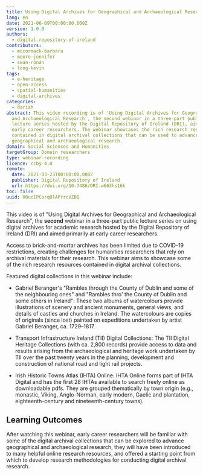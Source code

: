 ```yaml
---
title: Using Digital Archives for Geographical and Archaeological Research
lang: en
date: 2021-06-09T00:00:00.000Z
version: 1.0.0
authors:
  - digital-repository-of-ireland
contributors:
  - mccormack-barbara
  - moore-jennifer
  - swan-rónán
  - long-kevin
tags:
  - e-heritage
  - open-access
  - spatial-humanities
  - digital-archives
categories:
  - dariah
abstract: This video recording is of 'Using Digital Archives for Geographical
  and Archaeological Research', the second webinar in a three-part public
  lecture series hosted by the Digital Repository of Ireland (DRI), aimed at
  early career researchers. The webinar showcases the rich research resources
  contained in digital archival collections that can be used to advance
  geographical and archaeological research.
domain: Social Sciences and Humanities
targetGroup: Domain researchers
type: webinar-recording
licence: ccby-4.0
remote:
  date: 2021-03-23T00:00:00.000Z
  publisher: Digital Repository of Ireland
  url: https://doi.org/10.7486/DRI.w663hs16k
toc: false
uuid: H0ucIPCorqOlAPrrcVZBQ
---
```

This video is of "Using Digital Archives for Geographical and Archaeological Research", the **second** webinar in a three-part public lecture series on using digital archives for academic research hosted by the Digital Repository of Ireland (DRI) and aimed primarily at early career researchers.

Access to brick-and-mortar archives has been limited due to COVID-19 restrictions, creating challenges for humanities researchers that rely on archival materials for their research. This webinar aims to showcase some of the rich research resources contained in digital archival collections.

Featured digital collections in this webinar include:

- Gabriel Beranger's "Rambles through the County of Dublin and some of the neighbouring ones" and "Rambles thro' the County of Dublin and some others in Ireland": These two albums of watercolours provide illustrations of scenery and ancient monuments, general views, and details of castles and churches in Ireland. The watercolours are copies of originals (since lost) painted on expeditions undertaken by artist Gabriel Beranger, ca. 1729–1817.

- Transport Infrastructure Ireland (TII) Digital Collections: The TII Digital Heritage Collections (with ca. 2,800 records) provide access to data and results arising from the archaeological and heritage work undertaken by TII over the past twenty years in the planning, development and construction of national road and light rail projects.

- Irish Historic Towns Atlas (IHTA) Online: IHTA Online forms part of IHTA Digital and has the first 28 IHTAs available to search freely online as downloadable pdfs. They are grouped thematically by town origin (e.g., monastic, Viking, Anglo-Norman, early modern, Gaelic and plantation, eighteenth-century and nineteenth-century towns).

## Learning Outcomes

After watching this webinar, early career researchers will be familiar with some of the digital archival collections that can be explored to advance geographical and archaeological research, they will have been introduced to many helpful online research resources, and offered a starting point from which to develop research methodologies for conducting digital archival research.

<ExternalResource
  title="Interested in learning more?"
  subtitle="Using Digital Archives for Geographical and Archaeological Research"
  url="https://doi.org/10.7486/DRI.w663hs16k"
/>
